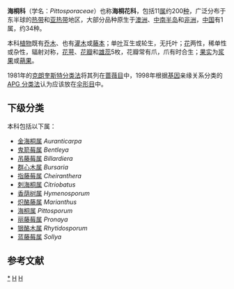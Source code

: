 {{Automatic taxobox
| taxon = Pittosporaceae
| authority = [[R._Br.|R. Br.]]
| image = Pittosporum crassifolium (foliage & flowers).jpg
| image_caption = 厚叶海桐 ''Pittosporum crassifolium''
| subdivision_ranks = [[属|属]]
| subdivision = 
* ''[[Bentleya|Bentleya]]''
* [[毕氏海桐花属|毕氏海桐花属]] ''Billardiera''
* ''[[Bursaria|Bursaria]]''
* ''[[Cheiranthera|Cheiranthera]]''
* ''[[Citriobatus|Citriobatus]]''
* ''[[Hymenosporum|Hymenosporum]]''
* ''[[Marianthus|Marianthus]]''
* [[海桐花属|海桐花属]] ''Pittosporum''
* ''[[Pronaya|Pronaya]]''
* ''[[Rhytidosporum|Rhytidosporum]]''
* ''[[Sollya|Sollya]]''
}}

'''海桐科'''（学名：''Pittosporaceae''）也称'''海桐花科'''，包括11[[属|属]]约200[[种|种]]，广泛分布于东半球的[[热带|热带]]和[[亚热带|亚热带]]地区，大部分品种原生于[[澳洲|澳洲]]、[[中南半岛|中南半岛]]和[[非洲|非洲]]，[[中国|中国]]有1属，约34种。

本科[[植物|植物]]既有[[乔木|乔木]]、也有[[灌木|灌木]]或[[藤本|藤本]]；单[[叶|叶]]互生或轮生，无托叶；[[花|花]]两性，稀单性或杂性，辐射对称，[[花萼|花萼]]、[[花瓣|花瓣]]和[[雄蕊|雄蕊]]5枚，花瓣常有爪，爪有时合生；[[果实|果实]]为[[浆果|浆果]]或[[蒴果|蒴果]]。

1981年的[[克朗奎斯特分类法|克朗奎斯特分类法]]将其列在[[蔷薇目|蔷薇目]]中，1998年根据[[基因|基因]]亲缘关系分类的[[APG_分类法|APG 分类法]]认为应该放在[[伞形目|伞形目]]中。

==下级分类==
本科包括以下属：
* [[金海桐属|金海桐属]] ''Auranticarpa''
* [[鬼箭莓属|鬼箭莓属]] ''Bentleya''
* [[吊藤莓属|吊藤莓属]] ''Billardiera''
* [[群心木属|群心木属]] ''Bursaria''
* [[指藤莓属|指藤莓属]] ''Cheiranthera''
* [[刺海桐属|刺海桐属]] ''Citriobatus''
* [[香荫树属|香荫树属]] ''Hymenosporum''
* [[炽酪藤属|炽酪藤属]] ''Marianthus''
* [[海桐属|海桐属]] ''Pittosporum''
* [[丽藤莓属|丽藤莓属]] ''Pronaya''
* [[银酪木属|银酪木属]] ''Rhytidosporum''
* [[蓝藤莓属|蓝藤莓属]] ''Sollya''

==参考文献==
{{reflist}}

{{commons category|Pittosporaceae}}
{{Taxonbar|from=Q161261}}

[[Category:海桐花科|*]]
[[Category:植物科名|H]]
[[Category:伞形目|H]]